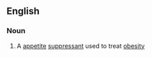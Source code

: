 ==English==

===Noun===
{{wikipedia}}
{{en-noun|-}}

# A [[appetite]] [[suppressant]] used to treat [[obesity]]